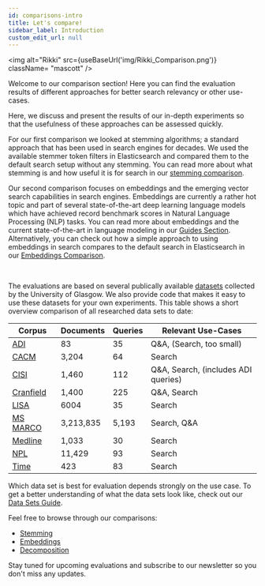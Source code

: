 ```yaml
---
id: comparisons-intro
title: Let's compare!
sidebar_label: Introduction
custom_edit_url: null
---
```


<img
  alt="Rikki"
  src={useBaseUrl('img/Rikki_Comparison.png')}
  className= "mascott"
/>

Welcome to our comparison section! Here you can find the evaluation results of different approaches for better search relevancy or other use-cases.

Here, we discuss and present the results of our in-depth experiments so that the usefulness of these approaches can be assessed quickly.

For our first comparison we looked at stemming algorithms; a standard approach that has been used in search engines for decades. We used the available stemmer 
token filters in Elasticsearch and compared them to the default search setup without any stemming.
You can read more about what stemming is and how useful it is for search in our [stemming comparison](../comparisons/stemming.mdx).

Our second comparison focuses on embeddings and the emerging vector search capabilities in search engines. 
Embeddings are currently a rather hot topic and part of several state-of-the-art deep learning language models which have achieved record benchmark scores in 
Natural Language Processing (NLP) tasks. You can read more about embeddings and the current state-of-the-art in language modeling in our [Guides Section](../guides/guides-intro.mdx). Alternatively, you can check out
how a simple approach to using embeddings in search compares to the default search in Elasticsearch in our [Embeddings Comparison](http://pragmalingu.de/docs/comparisons/embeddings).

<br clear="all"/>

The evaluations are based on several publically available [datasets](http://ir.dcs.gla.ac.uk/resources/test_collections/) collected by the University of Glasgow. We also provide code that makes it easy to use these datasets for your own experiments. 
This table shows a short overview comparison of all researched data sets to date:

| Corpus                                                           | Documents | Queries | Relevant Use-Cases                  |
|------------------------------------------------------------------|-----------|---------|-------------------------------------|
| [ADI](http://ir.dcs.gla.ac.uk/resources/test_collections/)       | 83        | 35      | Q&A, (Search, too small)            |
| [CACM](http://ir.dcs.gla.ac.uk/resources/test_collections/)      | 3,204     | 64      | Search                              |
| [CISI](http://ir.dcs.gla.ac.uk/resources/test_collections/)      | 1,460     | 112     | Q&A, Search, (includes ADI queries) |
| [Cranfield](http://ir.dcs.gla.ac.uk/resources/test_collections/) | 1,400     | 225     | Q&A, Search                         |
| [LISA](http://ir.dcs.gla.ac.uk/resources/test_collections/)      | 6004      | 35      | Search                              |
| [MS MARCO](https://github.com/microsoft/MSMARCO-Document-Ranking)| 3,213,835 | 5,193   | Search, Q&A                         |
| [Medline](http://ir.dcs.gla.ac.uk/resources/test_collections/)   | 1,033     | 30      | Search                              |
| [NPL](http://ir.dcs.gla.ac.uk/resources/test_collections/)       | 11,429    | 93      | Search                              |
| [Time](http://ir.dcs.gla.ac.uk/resources/test_collections/)      | 423       | 83      | Search                              |

Which data set is best for evaluation depends strongly on the use case.
To get a better understanding of what the data sets look like, check out our [Data Sets Guide](../guides/data-comparison.mdx).

Feel free to browse through our comparisons:
* [Stemming](./stemming.mdx)
* [Embeddings](./embeddings.mdx) 
* [Decomposition](./german-decomposition.mdx)

Stay tuned for upcoming evaluations and subscribe to our newsletter so you don't miss any updates.

